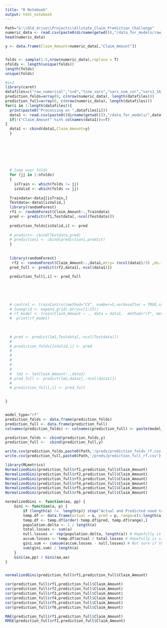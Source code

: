 ```yaml
---
title: "R Notebook"
output: html_notebook
---
```




```r
Path="G:\\Old_drive\\Projects\\Allstate_Claim_Prediction_Challenge"
numeric_data <- read.csv(paste0(dirname(getwd()),"/data_for_models/raw_numerical.csv")) #Reading the data
head(numeric_data)

```


```r
y <- data.frame(Claim_Amount=numeric_data[,"Claim_Amount"])



```

```r
folds <- sample(1:5,nrow(numeric_data),replace = T)
nfolds <- length(unique(folds))
length(folds)
unique(folds)
```





```r

#i=1
library(caret)
datafiles=c("raw_numerical","svd","tsne_vars","vars_num_cor","vars1_16_PCA","Yeo_trn_vars")
prediction_folds=array(0, c(nrow(numeric_data), length(datafiles)))
prediction_full=array(0, c(nrow(numeric_data), length(datafiles)))
for(i in 1:length(datafiles)){
  print(paste0("Processing on ",datafiles[i]))
  data1 <- read.csv(paste0((dirname(getwd())),"/data_for_models/",datafiles[i],".csv"))
  if(!("Claim_Amount" %in% colnames(data1))==T)
{
  data1 <- cbind(data1,Claim_Amount=y)
  }

  
  
  
  
  
  
  # loop over folds 
  for (jj in 1:nfolds)
  {
    isTrain <- which(folds != jj)
    isValid <- which(folds == jj)
    
  Traindata<-data1[isTrain,]
  Testdata<-data1[isValid,]
  library(randomForest)
  rf1 <- randomForest(Claim_Amount~.,Traindata)
  pred <- predict(rf1,Testdata[,-ncol(Testdata)])
  
  prediction_folds[isValid,i] <- pred
  
  # predict<- cbind(Testdata,pred)
  # prediction1 <- cbind(prediction1,predict)
  }
  
  
  library(randomForest)
   rf2 <- randomForest(Claim_Amount~.,data1,mtry= (ncol(data1)/3) ,do.trace=T)
  pred_full <- predict(rf2,data1[,-ncol(data1)])
  
  prediction_full[,i] <- pred_full
  
  
  
  
  
  # control <- trainControl(method="CV", number=5,verboseIter = TRUE,savePredictions=TRUE)
  # tunegrid <- expand.grid(.mtry=c(1:15))
  # rf_model <- train(Claim_Amount ~ ., data = data1,  method="rf", metric="RMSE", tuneGrid=tunegrid, trControl=control)
  #  print(rf_model)
   
   
                           
  # pred <- predict(lm1,Testdata[,-ncol(Testdata)])
  # 
  # prediction_folds[isValid,i] <- pred
  # 
  # 
  # 
  # 
  # 
  #  lm2 <- lm(Claim_Amount~.,data1)
  # pred_full <- predict(lm2,data1[,-ncol(data1)])
  # 
  # prediction_full[,i] <- pred_full
  

}



```











```r
model_type="rf"
prediction_folds <- data.frame(prediction_folds)
prediction_full <- data.frame(prediction_full)
colnames(prediction_folds) <- colnames(prediction_full) <- paste(model_type, 1:ncol(prediction_full), sep = "")

prediction_folds <- cbind(prediction_folds,y)
prediction_full <-  cbind(prediction_full,y)
```




```r
write.csv(prediction_folds,paste0(Path,'/preds/prediction_folds_rf.csv'),row.names = F)
write.csv(prediction_full,paste0(Path,'/preds/prediction_full_rf.csv'),row.names = F)
```




```r
library(MLmetrics)
NormalizedGini(prediction_full$rf1,prediction_full$Claim_Amount)
NormalizedGini(prediction_full$rf2,prediction_full$Claim_Amount)
NormalizedGini(prediction_full$rf3,prediction_full$Claim_Amount)
NormalizedGini(prediction_full$rf4,prediction_full$Claim_Amount)
NormalizedGini(prediction_full$rf5,prediction_full$Claim_Amount)
NormalizedGini(prediction_full$rf6,prediction_full$Claim_Amount)

```



```r
normalizedGini <- function(aa, pp) {
    Gini <- function(a, p) {
        if (length(a) !=  length(p)) stop("Actual and Predicted need to be equal lengths!")
        temp.df <- data.frame(actual = a, pred = p, range=c(1:length(a)))
        temp.df <- temp.df[order(-temp.df$pred, temp.df$range),]
        population.delta <- 1 / length(a)
        total.losses <- sum(a)
        null.losses <- rep(population.delta, length(a)) # Hopefully is similar to accumulatedPopulationPercentageSum
        accum.losses <- temp.df$actual / total.losses # Hopefully is similar to accumulatedLossPercentageSum
        gini.sum <- cumsum(accum.losses - null.losses) # Not sure if this is having the same effect or not
        sum(gini.sum) / length(a)
    }
    Gini(aa,pp) / Gini(aa,aa)
}


normalizedGini(prediction_full$rf1,prediction_full$Claim_Amount)
```



```r
cor(prediction_full$rf1,prediction_full$Claim_Amount)
cor(prediction_full$rf2,prediction_full$Claim_Amount)
cor(prediction_full$rf3,prediction_full$Claim_Amount)
cor(prediction_full$rf4,prediction_full$Claim_Amount)
cor(prediction_full$rf5,prediction_full$Claim_Amount)
cor(prediction_full$rf6,prediction_full$Claim_Amount)
```

```r
MAE(prediction_full$rf1,prediction_full$Claim_Amount)
RMSE(prediction_full$rf1,prediction_full$Claim_Amount)

```








